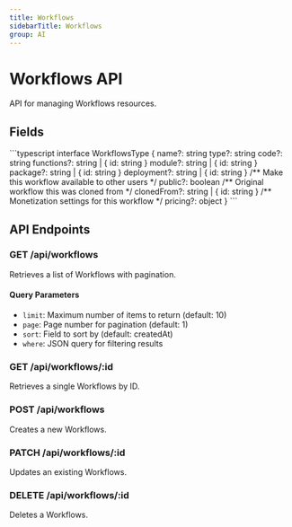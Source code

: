 ```yaml
---
title: Workflows
sidebarTitle: Workflows
group: AI
---
```



# Workflows API

API for managing Workflows resources.

## Fields

<TSDoc>
```typescript
interface WorkflowsType {
  name?: string
  type?: string
  code?: string
  functions?: string | { id: string }
  module?: string | { id: string }
  package?: string | { id: string }
  deployment?: string | { id: string }
  /** Make this workflow available to other users */
  public?: boolean
  /** Original workflow this was cloned from */
  clonedFrom?: string | { id: string }
  /** Monetization settings for this workflow */
  pricing?: object
}
```
</TSDoc>


## API Endpoints

### GET /api/workflows
Retrieves a list of Workflows with pagination.

#### Query Parameters
- `limit`: Maximum number of items to return (default: 10)
- `page`: Page number for pagination (default: 1)
- `sort`: Field to sort by (default: createdAt)
- `where`: JSON query for filtering results

### GET /api/workflows/:id
Retrieves a single Workflows by ID.

### POST /api/workflows
Creates a new Workflows.

### PATCH /api/workflows/:id
Updates an existing Workflows.

### DELETE /api/workflows/:id
Deletes a Workflows.

